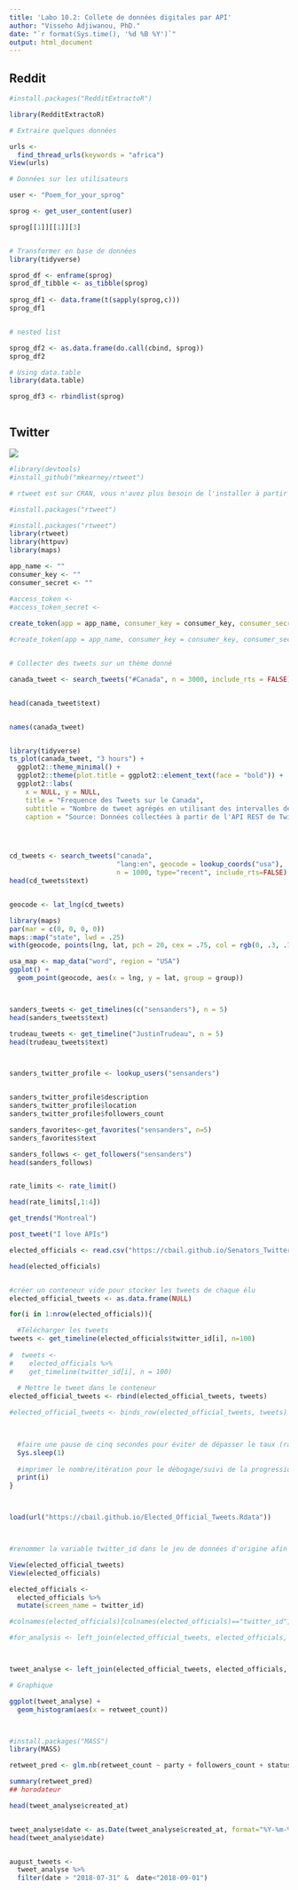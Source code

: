 ```yaml
---
title: 'Labo 10.2: Collete de données digitales par API'
author: "Visseho Adjiwanou, PhD."
date: "`r format(Sys.time(), '%d %B %Y')`"
output: html_document
---
```



## Reddit


```r

#install.packages("RedditExtractoR")

library(RedditExtractoR)

# Extraire quelques données

urls <- 
  find_thread_urls(keywords = "africa")
View(urls)

# Données sur les utilisateurs

user <- "Poem_for_your_sprog"

sprog <- get_user_content(user)

sprog[[1]][[1]][3]


# Transformer en base de données
library(tidyverse)

sprod_df <- enframe(sprog)
sprod_df_tibble <- as_tibble(sprog)
  
sprog_df1 <- data.frame(t(sapply(sprog,c)))
sprog_df1


# nested list

sprog_df2 <- as.data.frame(do.call(cbind, sprog))
sprog_df2

# Using data.table
library(data.table)

sprog_df3 <- rbindlist(sprog)



```


## Twitter

![](/Users/visseho/OneDrive - UQAM/Cours/Images_cours/c10api9.png)


```r
#library(devtools)
#install_github("mkearney/rtweet")

# rtweet est sur CRAN, vous n'avez plus besoin de l'installer à partir du Github

#install.packages("rtweet")
```
 


```r
#install.packages("rtweet")
library(rtweet)
library(httpuv)
library(maps)

app_name <- ""
consumer_key <- ""
consumer_secret <- ""

#access_token <-
#access_token_secret <-
  
create_token(app = app_name, consumer_key = consumer_key, consumer_secret = consumer_secret, set_renv = TRUE)  

#create_token(app = app_name, consumer_key = consumer_key, consumer_secret = consumer_secret, access_token = access_token, access_token_secret = access_token_secret, set_renv = TRUE)  


# Collecter des tweets sur un thème donné

canada_tweet <- search_tweets("#Canada", n = 3000, include_rts = FALSE)


head(canada_tweet$text)


names(canada_tweet)


library(tidyverse)
ts_plot(canada_tweet, "3 hours") +
  ggplot2::theme_minimal() +
  ggplot2::theme(plot.title = ggplot2::element_text(face = "bold")) +
  ggplot2::labs(
    x = NULL, y = NULL,
    title = "Frequence des Tweets sur le Canada",
    subtitle = "Nombre de tweet agrégés en utilisant des intervalles de trois heures",
    caption = "Source: Données collectées à partir de l'API REST de Twitter via rtweet")




cd_tweets <- search_tweets("canada",
                           "lang:en", geocode = lookup_coords("usa"),
                           n = 1000, type="recent", include_rts=FALSE)
head(cd_tweets$text)


geocode <- lat_lng(cd_tweets)

library(maps)
par(mar = c(0, 0, 0, 0))
maps::map("state", lwd = .25)
with(geocode, points(lng, lat, pch = 20, cex = .75, col = rgb(0, .3, .7, .75)))

usa_map <- map_data("word", region = "USA")
ggplot() +
  geom_point(geocode, aes(x = lng, y = lat, group = group))



sanders_tweets <- get_timelines(c("sensanders"), n = 5)
head(sanders_tweets$text)

trudeau_tweets <- get_timeline("JustinTrudeau", n = 5)
head(trudeau_tweets$text)



sanders_twitter_profile <- lookup_users("sensanders")


sanders_twitter_profile$description
sanders_twitter_profile$location
sanders_twitter_profile$followers_count

sanders_favorites<-get_favorites("sensanders", n=5)
sanders_favorites$text

sanders_follows <- get_followers("sensanders")
head(sanders_follows)


rate_limits <- rate_limit()

head(rate_limits[,1:4])

get_trends("Montreal")

post_tweet("I love APIs")

elected_officials <- read.csv("https://cbail.github.io/Senators_Twitter_Data.csv", stringsAsFactors = FALSE)

head(elected_officials)


#créer un conteneur vide pour stocker les tweets de chaque élu
elected_official_tweets <- as.data.frame(NULL)

for(i in 1:nrow(elected_officials)){

  #Télécharger les tweets
tweets <- get_timeline(elected_officials$twitter_id[i], n=100)
  
#  tweets <-
#    elected_officials %>% 
#    get_timeline(twitter_id[i], n = 100)
  
  # Mettre le tweet dans le conteneur
elected_official_tweets <- rbind(elected_official_tweets, tweets)

#elected_official_tweets <- binds_row(elected_official_tweets, tweets)


    
  #faire une pause de cinq secondes pour éviter de dépasser le taux (rate limiting)
  Sys.sleep(1)
  
  #imprimer le nombre/itération pour le débogage/suivi de la progression
  print(i)
}



load(url("https://cbail.github.io/Elected_Official_Tweets.Rdata"))



#renommer la variable twitter_id dans le jeu de données d'origine afin de le fusionner avec le jeu de données tweet

View(elected_official_tweets) 
View(elected_officials)

elected_officials <-
  elected_officials %>% 
  mutate(screen_name = twitter_id)

#colnames(elected_officials)[colnames(elected_officials)=="twitter_id"]<-"screen_name"

#for_analysis <- left_join(elected_official_tweets, elected_officials, by = "screen_name")



tweet_analyse <- left_join(elected_official_tweets, elected_officials, by = "screen_name")

# Graphique

ggplot(tweet_analyse) +
  geom_histogram(aes(x = retweet_count))



#install.packages("MASS")
library(MASS)

retweet_pred <- glm.nb(retweet_count ~ party + followers_count + statuses_count + gender, data=tweet_analyse)

summary(retweet_pred)
## horodateur

head(tweet_analyse$created_at)


tweet_analyse$date <- as.Date(tweet_analyse$created_at, format="%Y-%m-%d")
head(tweet_analyse$date)


august_tweets <- 
  tweet_analyse %>% 
  filter(date > "2018-07-31" &  date<"2018-09-01")

```

